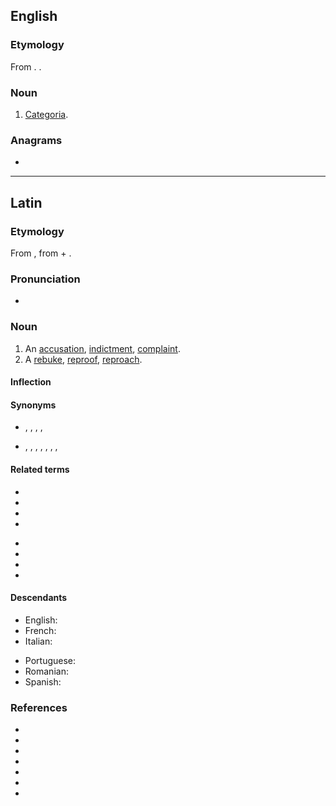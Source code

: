 ==English==

===Etymology===
From {{etyl|la|en}}. {{doublet|en|accusation}}.

===Noun===
{{en-noun|-}}

# {{lb|en|rhetoric}} [[categoria|Categoria]].

===Anagrams===
* {{anagrams|en|a=aacciostu|acoustica}}

----

==Latin==

===Etymology===
From {{suffix|accūsō|tiō|gloss1=blame, accuse|lang=la}}, from {{m|la|ad||to, towards, at}} + {{m|la|causa||cause, reason, account, lawsuit}}.

===Pronunciation===
* {{la-IPA|accūsātiō}}

===Noun===
{{la-noun|accūsātiō|accūsātiōnis|f|third}}

# An [[accusation]], [[indictment]], [[complaint]].
# A [[rebuke]], [[reproof]], [[reproach]].

====Inflection====
{{la-decl-3rd|accūsātiō}}

====Synonyms====
* {{sense|accusation}} {{l|la|catēgoria}}, {{l|la|crīmen}}, {{l|la|crīminātiō}}, {{l|la|dēlātūra}}, {{l|la|imputātiō}}
* {{sense|reproach}} {{l|la|animadversiō}}, {{l|la|convīcium}}, {{l|la|crīmen}}, {{l|la|culpātiō}}, {{l|la|exprōbrātiō}}, {{l|la|improperium}}, {{l|la|obiectātiō}}, {{l|la|opprōbrium}}

====Related terms====
{{top2}}
* {{l|la|accūsābilis}}
* {{l|la|accūsātīvus}}
* {{l|la|accūsātor}}
* {{l|la|accūsātōriē}}
{{mid2}}
* {{l|la|accūsātōrius}}
* {{l|la|accūsātrīx}}
* {{l|la|accūsitō}}
* {{l|la|accūsō}}
{{bottom}}

====Descendants====
{{top2}}
* English: {{l|en|accusation}}
* French: {{l|fr|accusation}}
* Italian: {{l|it|accusazione}}
{{mid2}}
* Portuguese: {{l|pt|acusação}}
* Romanian: {{l|ro|acuzație}}
* Spanish: {{l|es|acusación}}
{{bottom}}

===References===
* {{R:L&S}}
* {{R:Elementary Lewis}}
* {{R:du Cange}}
* {{R:Gaffiot}}
* {{R:M&A}}
* {{R:Peck}}
* {{R:Smith's Antiquities}}